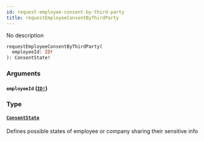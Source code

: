 ```yaml
---
id: request-employee-consent-by-third-party
title: requestEmployeeConsentByThirdParty
---
```


No description

```graphql
requestEmployeeConsentByThirdParty(
  employeeId: ID!
): ConsentState!

```

### Arguments

#### `employeeId` ([`ID!`](/docs/partners/truework/scalars/id))

### Type

#### [`ConsentState`](/docs/partners/truework/enums/consent-state)

Defines possible states of employee or company sharing their sensitive info
